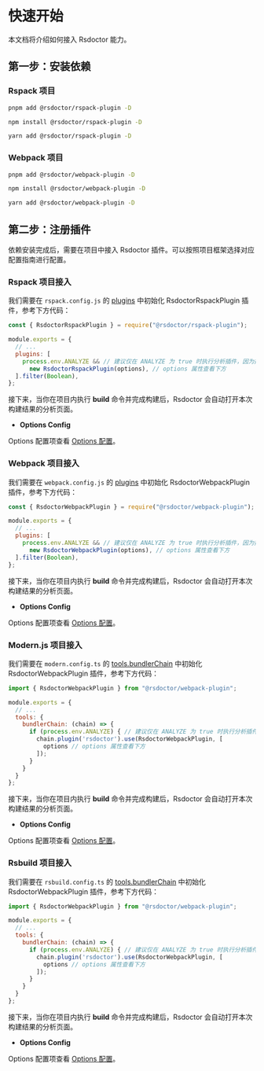 # 快速开始

本文档将介绍如何接入 Rsdoctor 能力。

## 第一步：安装依赖

### Rspack 项目

<Tabs>

<Tab label="pnpm">

```bash
pnpm add @rsdoctor/rspack-plugin -D
```

</Tab>

<Tab label="npm">

```bash
npm install @rsdoctor/rspack-plugin -D
```

</Tab>

<Tab label="yarn">

```bash
yarn add @rsdoctor/rspack-plugin -D
```

</Tab>

</Tabs>

### Webpack 项目


<Tabs>

<Tab label="pnpm">

```bash
pnpm add @rsdoctor/webpack-plugin -D
```

</Tab>

<Tab label="npm">

```bash
npm install @rsdoctor/webpack-plugin -D
```

</Tab>

<Tab label="yarn">

```bash
yarn add @rsdoctor/webpack-plugin -D
```

</Tab>

</Tabs>


## 第二步：注册插件

依赖安装完成后，需要在项目中接入 Rsdoctor 插件。可以按照项目框架选择对应配置指南进行配置。

### Rspack 项目接入


我们需要在 `rspack.config.js` 的 [plugins](https://www.rspack.dev/config/plugins.html#plugins) 中初始化 RsdoctorRspackPlugin 插件，参考下方代码：

```js
const { RsdoctorRspackPlugin } = require("@rsdoctor/rspack-plugin");

module.exports = {
  // ...
  plugins: [
    process.env.ANALYZE && // 建议仅在 ANALYZE 为 true 时执行分析插件，因为插件会增加构建耗时
      new RsdoctorRspackPlugin(options), // options 属性查看下方
  ].filter(Boolean),
};
```

接下来，当你在项目内执行 **build** 命令并完成构建后，Rsdoctor 会自动打开本次构建结果的分析页面。

- **Options Config**

Options 配置项查看 [Options 配置](../../config/options/index)。

### Webpack 项目接入

我们需要在 `webpack.config.js` 的 [plugins](https://webpack.js.org/configuration/plugins/#plugins) 中初始化 RsdoctorWebpackPlugin 插件，参考下方代码：

```js
const { RsdoctorWebpackPlugin } = require("@rsdoctor/webpack-plugin");

module.exports = {
  // ...
  plugins: [
    process.env.ANALYZE && // 建议仅在 ANALYZE 为 true 时执行分析插件，因为插件会增加构建耗时
      new RsdoctorWebpackPlugin(options), // options 属性查看下方
  ].filter(Boolean),
};
```

接下来，当你在项目内执行 **build** 命令并完成构建后，Rsdoctor 会自动打开本次构建结果的分析页面。

- **Options Config**

Options 配置项查看 [Options 配置](../../config/options/index)。


### Modern.js 项目接入

我们需要在 `modern.config.ts` 的 [tools.bundlerChain](https://modernjs.dev/configure/app/tools/bundler-chain.html#toolsbundlerchain) 中初始化 RsdoctorWebpackPlugin 插件，参考下方代码：

```js
import { RsdoctorWebpackPlugin } from "@rsdoctor/webpack-plugin";

module.exports = {
  // ...
  tools: {
    bundlerChain: (chain) => {
      if (process.env.ANALYZE) { // 建议仅在 ANALYZE 为 true 时执行分析插件，因为插件会增加构建耗时
        chain.plugin('rsdoctor').use(RsdoctorWebpackPlugin, [
          options // options 属性查看下方
        ]);
      }
    }
  }
};
```

接下来，当你在项目内执行 **build** 命令并完成构建后，Rsdoctor 会自动打开本次构建结果的分析页面。

- **Options Config**

Options 配置项查看 [Options 配置](../../config/options/index)。


### Rsbuild 项目接入

我们需要在 `rsbuild.config.ts` 的 [tools.bundlerChain](https://rsbuild.dev/guide/basic/configure-rspack#toolsbundlerchain) 中初始化 RsdoctorWebpackPlugin 插件，参考下方代码：

```js
import { RsdoctorWebpackPlugin } from "@rsdoctor/webpack-plugin";

module.exports = {
  // ...
  tools: {
    bundlerChain: (chain) => {
      if (process.env.ANALYZE) { // 建议仅在 ANALYZE 为 true 时执行分析插件，因为插件会增加构建耗时
        chain.plugin('rsdoctor').use(RsdoctorWebpackPlugin, [
          options // options 属性查看下方
        ]);
      }
    }
  }
};
```

接下来，当你在项目内执行 **build** 命令并完成构建后，Rsdoctor 会自动打开本次构建结果的分析页面。

- **Options Config**

Options 配置项查看 [Options 配置](../../config/options/index)。